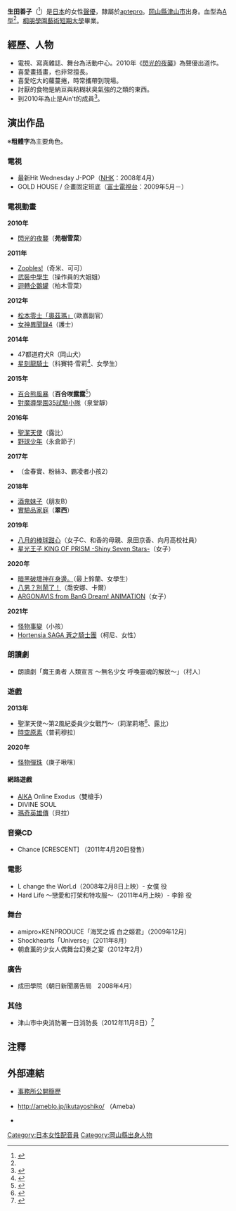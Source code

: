 {{配音員
|姓名= 生田善子
|圖片= 
|尺寸= 
|說明= 
|原名= 
|外文名= 生田善子
|外文= 日文
|羅馬拼音= 
|英文名= 
|暱稱= 
|藝名= 
|國籍= 
|籍貫= 
|生年= 1988
|生月= 11
|生日= 26
|出生地= {{JPN}}[[岡山縣|岡山縣]][[津山市|津山市]]
|歿年= 
|歿月= 
|歿日= 
|死沒地= 
|血型= A型
|配演語言= 
|教育程度= 
|宗教信仰= 
|配偶= 
|出身地= 
|所屬= [[aptepro|aptepro]]
|活躍年代= 2010年 - 
|出道作= 苑樹雪菜（[[閃光的夜襲|閃光的夜襲]]）
|代表作= 百合咲露露（[[百合熊風暴|百合熊風暴]]）
|網站= 
|其他= 
}}
{{Japanese|japanese=生田 善子|kana=いくた よしこ|romaji=Ikuta Yoshiko}}
'''生田善子'''（{{bd|1988年|11月26日|catIdx=Ikuta Yoshiko}}<ref name="Blog profile">{{Cite web |url=http://profile.ameba.jp/ikutayoshiko/ |title=生田善子のプロフィール |accessdate=2012-10-31}}</ref>）是[[日本|日本]]的女性[[聲優|聲優]]，隸屬於[[aptepro|aptepro]]。[[岡山縣|岡山縣]][[津山市|津山市]]出身。血型為[[A型|A型]]<ref name="Blog profile" />。[[桐朋學園藝術短期大學|桐朋學園藝術短期大學]]畢業。

== 經歷、人物 ==
* 電視、寫真雜誌、舞台為活動中心。2010年《[[閃光的夜襲|閃光的夜襲]]》為聲優出道作。
* 喜愛畫插畫，也非常擅長。
* 喜愛吃大的蘿蔓捲，時常攜帶到現場。
* 討厭的食物是納豆與粘糊狀臭氣強的之類的東西。
* 到2010年為止是Ain't的成員<ref>{{Cite web |url=http://ameblo.jp/ikutayoshiko/entry-10775095126.html |title=お知らせ。｜生田善子Blog |accessdate=2012-10-31 |archive-date=2016-03-06 |archive-url=https://web.archive.org/web/20160306015643/http://ameblo.jp/ikutayoshiko/entry-10775095126.html |dead-url=no }}</ref>。

== 演出作品 ==
※'''粗體字'''為主要角色。
=== 電視 ===
* 最新Hit Wednesday J-POP（[[日本放送協會|NHK]]：2008年4月）
* GOLD HOUSE / 企畫固定班底（[[富士電視台|富士電視台]]：2009年5月－）

=== 電視動畫 ===
'''2010年'''
* [[閃光的夜襲|閃光的夜襲]]（'''苑樹雪菜'''）
'''2011年'''
* [[Zoobles!|Zoobles!]]（奇米、可可）
* [[武裝中學生|武裝中學生]]（操作員的大姐姐）
* [[迴轉企鵝罐|迴轉企鵝罐]]（柏木雪菜）
'''2012年'''
* [[松本零士「奧茲瑪」|松本零士「奧茲瑪」]]（歐嘉副官）
* [[女神異聞錄4|女神異聞錄4]]（護士）
'''2014年'''
* 47都道府犬R（岡山犬）
* [[星刻龍騎士|星刻龍騎士]]（科賽特·雪莉<ref>{{Cite web|publisher=TVアニメーション「星刻の竜騎士」オフィシャルサイト|title=Character|url=http://www.seikokutv.com/#character|accessdate=2013-11-24|archive-date=2019-03-19|archive-url=https://web.archive.org/web/20190319220857/http://www.seikokutv.com/#character|dead-url=no}}</ref>、女學生）
'''2015年'''
* [[百合熊風暴|百合熊風暴]]（'''百合咲露露'''<ref>{{Cite web |url=http://yurikuma.jp/staff.html |title=STAFF & CAST |work=TVアニメ「ユリ熊嵐」公式サイト |accessdate=2014-11-29 |archive-date=2019-03-24 |archive-url=https://web.archive.org/web/20190324124752/http://www.yurikuma.jp/staff.html |dead-url=no }}</ref>）
* [[對魔導學園35試驗小隊|對魔導學園35試驗小隊]]（泉堂靜）
'''2016年'''
* [[聖潔天使|聖潔天使]]（露比）
* [[野球少年|野球少年]]（永倉節子）
'''2017年'''
* {{link-ja|最強番長是少女|喧嘩番長 乙女}}（金春實、粉絲3、霸凌者小孩2）
'''2018年'''
* [[酒鬼妹子|酒鬼妹子]]（朋友B）
* [[實驗品家庭|實驗品家庭]]（'''翠西'''）
'''2019年'''
* [[八月的棒球甜心|八月的棒球甜心]]（女子C、和香的母親、泉田京香、向月高校社員）
* [[星光少男_KING_OF_PRISM|星光王子 KING OF PRISM -Shiny Seven Stars-]]（女子）
'''2020年'''
* [[暗黑破壞神在身邊。|暗黑破壞神在身邊。]]（最上鈴蘭、女學生）<!--2月22日-->
* [[八男？別鬧了！|八男？別鬧了！]]（喬安娜、卡爾）<!--4月2日-->
* [[BanG_Dream!|ARGONAVIS from BanG Dream! ANIMATION]]（女子）<!--6月26日-->
'''2021年'''
* [[怪物事變|怪物事變]]（小孩）<!--1月10日-->
* [[Hortensia_SAGA_蒼之騎士團|Hortensia SAGA 蒼之騎士團]]（柯尼、女性）<!--1月13日-->

=== 朗讀劇 ===
* 朗讀劇「魔王勇者 人類宣言 〜無名少女 呼喚靈魂的解放〜」（村人）

=== 遊戲 ===
'''2013年'''
* 聖潔天使～第2風紀委員少女戰鬥〜（莉潔莉塔<ref>{{Cite web|publisher=電撃オンライン|url=http://dengekionline.com/elem/000/000/781/781820/index-4.html|title=『アンジュ・ヴィエルジュ ～第2風紀委員 ガールズバトル～』20対20のエクシーズバトルの魅力とは？ キャラクター紹介第2弾もお届け|accessdate=2014-02-12|archive-date=2020-06-30|archive-url=https://web.archive.org/web/20200630114323/https://dengekionline.com/elem/000/000/781/781820/index-4.html|dead-url=no}}</ref>、露比）
* [[時空原素|時空原素]]（普莉穆拉）
'''2020年'''
* [[怪物彈珠|怪物彈珠]]（庚子啾咪）

==== 網路遊戲 ====
* [[AIKA|AIKA]] Online Exodus（雙槍手）
* DIVINE SOUL
* [[瑪奇英雄傳|瑪奇英雄傳]]（貝拉）

=== 音樂CD ===
* Chance  [CRESCENT] （2011年4月20日發售）

=== 電影 ===
* L change the WorLd（2008年2月8日上映）- 女僕 役
* Hard Life 〜戀愛和打架和特攻服〜（2011年4月上映）- 李鈴 役

=== 舞台 ===
* amipro×KENPRODUCE「海冥之城 白之姬君」（2009年12月）
* Shockhearts「Universe」（2011年8月）
* 朝倉薰的少女人偶舞台幻奏之宴（2012年2月）

=== 廣告 ===
* 成田學院（朝日新聞廣告局　2008年4月）

=== 其他 ===
* 津山市中央消防署一日消防長（2012年11月8日）<ref>{{Cite web|url=http://blog.goo.ne.jp/tushoudrama1/e/cac5231bf2c30a8c5a3c49c1a32c6c0c|title=生田善子先輩が津山市中央消防署の一日消防長に就任！|accessdate=2012-11-17|archive-date=2016-03-04|archive-url=https://web.archive.org/web/20160304214531/http://blog.goo.ne.jp/tushoudrama1/e/cac5231bf2c30a8c5a3c49c1a32c6c0c|dead-url=no}}</ref>

== 注釋 ==
{{Reflist|2}}

== 外部連結 ==
* {{ja}}[http://aptepro.jp/talents/y_ikuta.html 事務所公開簡歷] {{Wayback|url=http://aptepro.jp/talents/y_ikuta.html |date=20201101005145 }}
* {{ja}}http://ameblo.jp/ikutayoshiko/ {{Wayback|url=http://ameblo.jp/ikutayoshiko/ |date=20170406202636 }}（Ameba）
* {{ja}}{{Twitter|lunchpackgirl|生田善子}}

{{DEFAULTSORT:Ikuta Yoshiko}}
[[Category:日本女性配音員|Category:日本女性配音員]]
[[Category:岡山縣出身人物|Category:岡山縣出身人物]]